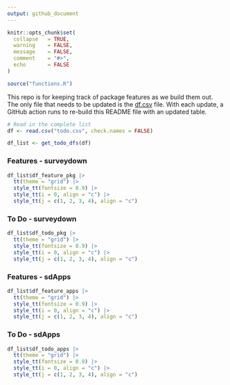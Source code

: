 ```yaml
---
output: github_document
---
```


<!-- README.md is generated from README.Rmd. Please edit this file -->

```r
knitr::opts_chunk$set(
  collapse   = TRUE,
  warning    = FALSE,
  message    = FALSE,
  comment    = "#>",
  echo       = FALSE
)

source("functions.R")
```

This repo is for keeping track of package features as we build them out. The only file that needs to be updated is the [df.csv](https://github.com/surveydown-dev/todo/blob/main/df.csv) file. With each update, a GitHub action runs to re-build this README file with an updated table.

```r
# Read in the complete list
df <- read.csv("todo.csv", check.names = FALSE)

df_list <- get_todo_dfs(df)
```

### Features - surveydown

```r
df_list$df_feature_pkg |> 
  tt(theme = "grid") |>
  style_tt(fontsize = 0.9) |>
  style_tt(i = 0, align = "c") |>
  style_tt(j = c(1, 2, 3, 4), align = "c")
```

### To Do - surveydown

```r
df_list$df_todo_pkg |>
  tt(theme = "grid") |>
  style_tt(fontsize = 0.9) |>
  style_tt(i = 0, align = "c") |>
  style_tt(j = c(1, 2, 3, 4), align = "c")
```

### Features - sdApps

```r
df_list$df_feature_apps |> 
  tt(theme = "grid") |>
  style_tt(fontsize = 0.9) |>
  style_tt(i = 0, align = "c") |>
  style_tt(j = c(1, 2, 3, 4), align = "c")
```

### To Do - sdApps

```r
df_list$df_todo_apps |>
  tt(theme = "grid") |>
  style_tt(fontsize = 0.9) |>
  style_tt(i = 0, align = "c") |>
  style_tt(j = c(1, 2, 3, 4), align = "c")
```
